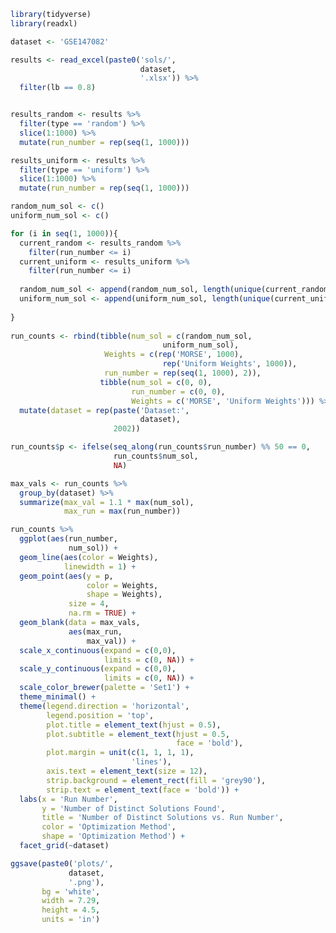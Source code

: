 ```{r}
library(tidyverse)
library(readxl)
```

```{r}
dataset <- 'GSE147082'

results <- read_excel(paste0('sols/',
                             dataset,
                             '.xlsx')) %>% 
  filter(lb == 0.8)


results_random <- results %>% 
  filter(type == 'random') %>%
  slice(1:1000) %>% 
  mutate(run_number = rep(seq(1, 1000)))

results_uniform <- results %>% 
  filter(type == 'uniform') %>% 
  slice(1:1000) %>% 
  mutate(run_number = rep(seq(1, 1000)))

random_num_sol <- c()
uniform_num_sol <- c()

for (i in seq(1, 1000)){
  current_random <- results_random %>% 
    filter(run_number <= i)
  current_uniform <- results_uniform %>% 
    filter(run_number <= i)
  
  random_num_sol <- append(random_num_sol, length(unique(current_random$genes)))
  uniform_num_sol <- append(uniform_num_sol, length(unique(current_uniform$genes)))
  
}
  
run_counts <- rbind(tibble(num_sol = c(random_num_sol,
                                  uniform_num_sol),
                     Weights = c(rep('MORSE', 1000),
                                  rep('Uniform Weights', 1000)),
                     run_number = rep(seq(1, 1000), 2)),
                    tibble(num_sol = c(0, 0),
                           run_number = c(0, 0),
                           Weights = c('MORSE', 'Uniform Weights'))) %>% 
  mutate(dataset = rep(paste('Dataset:',
                             dataset),
                       2002))

```

```{r}
run_counts$p <- ifelse(seq_along(run_counts$run_number) %% 50 == 0,
                       run_counts$num_sol,
                       NA)

max_vals <- run_counts %>%
  group_by(dataset) %>%
  summarize(max_val = 1.1 * max(num_sol),
            max_run = max(run_number))
```

```{r}
run_counts %>% 
  ggplot(aes(run_number,
             num_sol)) +
  geom_line(aes(color = Weights),
            linewidth = 1) +
  geom_point(aes(y = p,
                 color = Weights,
                 shape = Weights),
             size = 4,
             na.rm = TRUE) +
  geom_blank(data = max_vals,
             aes(max_run,
                 max_val)) +
  scale_x_continuous(expand = c(0,0),
                     limits = c(0, NA)) +
  scale_y_continuous(expand = c(0,0),
                     limits = c(0, NA)) +
  scale_color_brewer(palette = 'Set1') +
  theme_minimal() +
  theme(legend.direction = 'horizontal',
        legend.position = 'top',
        plot.title = element_text(hjust = 0.5),
        plot.subtitle = element_text(hjust = 0.5,
                                     face = 'bold'),
        plot.margin = unit(c(1, 1, 1, 1),
                           'lines'),
        axis.text = element_text(size = 12),
        strip.background = element_rect(fill = 'grey90'),
        strip.text = element_text(face = 'bold')) +
  labs(x = 'Run Number',
       y = 'Number of Distinct Solutions Found',
       title = 'Number of Distinct Solutions vs. Run Number',
       color = 'Optimization Method',
       shape = 'Optimization Method') +
  facet_grid(~dataset)

ggsave(paste0('plots/',
             dataset,
             '.png'),
       bg = 'white',
       width = 7.29,
       height = 4.5,
       units = 'in')
```